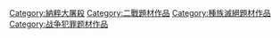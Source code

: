 [[Category:納粹大屠殺|Category:納粹大屠殺]]
[[Category:二戰題材作品|Category:二戰題材作品]]
[[Category:種族滅絕題材作品|Category:種族滅絕題材作品]]
[[Category:战争犯罪题材作品|Category:战争犯罪题材作品]]